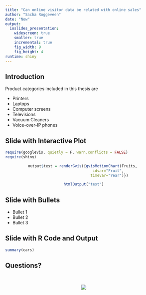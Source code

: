 ```yaml
---
title: "Can online visitor data be related with online sales"
author: "Sacha Roggeveen"
date: "Now"
output:
  ioslides_presentation:
    widescreen: true
    smaller: true
    incremental: true
    fig_width: 9
    fig_height: 4
runtime: shiny
---
```


## Introduction


Product categories included in this thesis are

- Printers
- Laptops
- Computer screens
- Televisions
- Vacuum Cleaners
- Voice-over-IP phones




## Slide with Interactive Plot

```r
require(googleVis, quietly = F, warn.conflicts = FALSE)
require(shiny)
```

<center>

```r
output$test = renderGvis({gvisMotionChart(Fruits, 
                       idvar="Fruit", 
                       timevar="Year")})

htmlOutput("test")

```

</center>


## Slide with Bullets

- Bullet 1
- Bullet 2
- Bullet 3

## Slide with R Code and Output

```r
summary(cars)
```


## Questions?

<br>
 
 <center> ![](thesis_defense.png)  </center>

